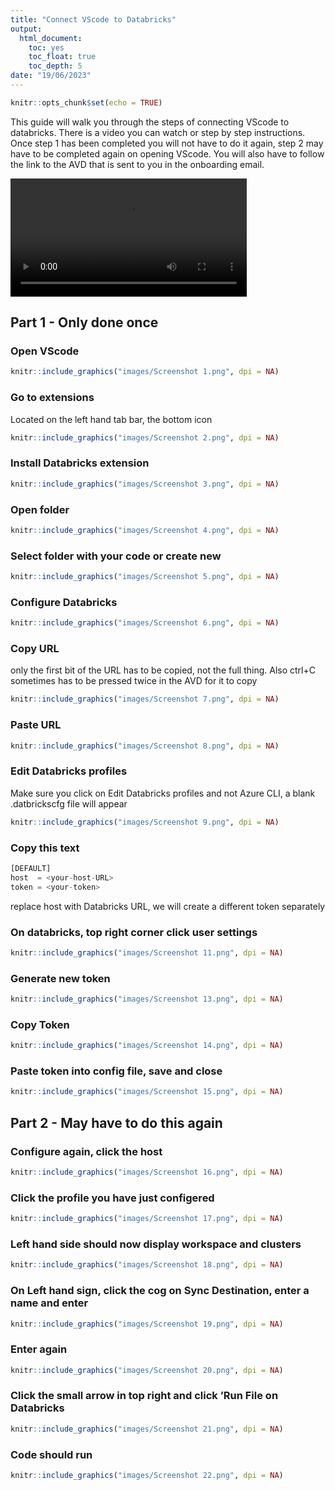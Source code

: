 ```yaml
---
title: "Connect VScode to Databricks"
output:
  html_document:
    toc: yes
    toc_float: true
    toc_depth: 5
date: "19/06/2023"
---
```


```r
knitr::opts_chunk$set(echo = TRUE)
```
This guide will walk you through the steps of connecting VScode to databricks. There is a video you can watch or step by step instructions. Once step 1 has been completed you will not have to do it again, step 2 may have to be completed again on opening VScode. You will also have to follow the link to the AVD that is sent to you in the onboarding email.

![](images/vscode.mp4){#id .class width=75%}


## Part 1 - Only done once

### Open VScode


```r
knitr::include_graphics("images/Screenshot 1.png", dpi = NA)
```

### Go to extensions

Located on the left hand tab bar, the bottom icon

```r
knitr::include_graphics("images/Screenshot 2.png", dpi = NA)
```

### Install Databricks extension

```r
knitr::include_graphics("images/Screenshot 3.png", dpi = NA)
```

### Open folder

```r
knitr::include_graphics("images/Screenshot 4.png", dpi = NA)
```

### Select folder with your code or create new

```r
knitr::include_graphics("images/Screenshot 5.png", dpi = NA)
```

### Configure Databricks

```r
knitr::include_graphics("images/Screenshot 6.png", dpi = NA)
```

### Copy URL

only the first bit of the URL has to be copied, not the full thing. Also ctrl+C sometimes has to be pressed twice in the AVD for it to copy
```r
knitr::include_graphics("images/Screenshot 7.png", dpi = NA)
```

### Paste URL

```r
knitr::include_graphics("images/Screenshot 8.png", dpi = NA)
```

### Edit Databricks profiles

Make sure you click on Edit Databricks profiles and not Azure CLI, a blank .datbrickscfg file will appear

```r
knitr::include_graphics("images/Screenshot 9.png", dpi = NA)
```

### Copy this text

``` python
[DEFAULT]
host  = <your-host-URL>
token = <your-token>
```

replace host with Databricks URL, we will create a different token separately


### On databricks, top right corner click user settings

```r
knitr::include_graphics("images/Screenshot 11.png", dpi = NA)
```

### Generate new token

```r
knitr::include_graphics("images/Screenshot 13.png", dpi = NA)
```

### Copy Token

```r
knitr::include_graphics("images/Screenshot 14.png", dpi = NA)
```

### Paste token into config file, save and close

```r
knitr::include_graphics("images/Screenshot 15.png", dpi = NA)
```

## Part 2 - May have to do this again

### Configure again, click the host

```r
knitr::include_graphics("images/Screenshot 16.png", dpi = NA)
```

### Click the profile you have just configered

```r
knitr::include_graphics("images/Screenshot 17.png", dpi = NA)
```

### Left hand side should now display workspace and clusters

```r
knitr::include_graphics("images/Screenshot 18.png", dpi = NA)
```

### On Left hand sign, click the cog on Sync Destination, enter a name and enter

```r
knitr::include_graphics("images/Screenshot 19.png", dpi = NA)
```

### Enter again

```r
knitr::include_graphics("images/Screenshot 20.png", dpi = NA)
```

### Click the small arrow in top right and click 'Run File on Databricks

```r
knitr::include_graphics("images/Screenshot 21.png", dpi = NA)
```

### Code should run

```r
knitr::include_graphics("images/Screenshot 22.png", dpi = NA)
```
